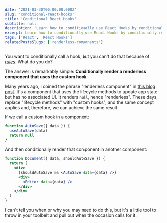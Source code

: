 ```yaml
---
date: '2021-03-30T00:00:00.000Z'
slug: 'conditional-react-hooks'
title: 'Conditional React Hooks'
subtitle: null
description: 'Learn how to conditionally use React Hooks by conditionally rendering a "renderless component".'
excerpt: Learn how to conditionally use React Hooks by conditionally rendering a "renderless component".
tags: ['React', 'React Hooks']
relatedPostsSlugs: ['renderless-components']
---
```


You want to conditionally call a hook, but you can't do that because of [_rules_](https://reactjs.org/docs/hooks-rules.html). What do you do?

The answer is remarkably simple: **Conditionally render a renderless component that uses the custom hook**.

Many years ago, I coined the phrase "renderless component" in [this blog post](/renderless-components). It's a component that uses the lifecycle methods to update app state but has no associated UI. It renders `null`, hence "renderless". These days, replace "lifecycle methods" with "custom hooks", and the same concept applies and, therefore, we can achieve the same result.

If we call a custom hook in a component:

```jsx
function AutoSave({ data }) {
  useAutoSave(data)
  return null
}
```

And then conditionally render that component in another component:

```jsx
function Document({ data, shouldAutoSave }) {
  return (
    <div>
      {shouldAutoSave && <AutoSave data={data} />}
      <div>
        <Editor data={data} />
      </div>
    </div>
  )
}
```

I can't tell you when or why you may need to do this, but it's a little tool to throw in your toolbelt and pull out when the occasion calls for it.
